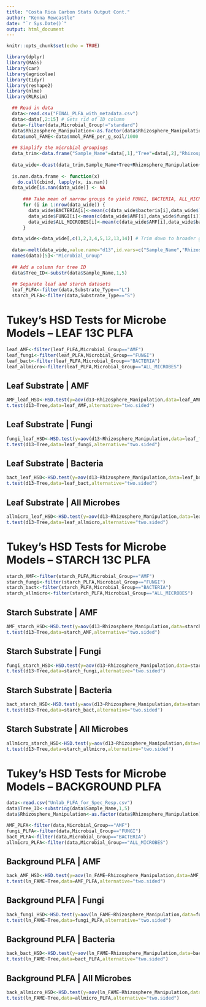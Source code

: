 ```yaml
---
title: "Costa Rica Carbon Stats Output Cont."
author: "Kenna Rewcastle"
date: "`r Sys.Date()`"
output: html_document
---
```


```r
knitr::opts_chunk$set(echo = TRUE)
```

```r
library(dplyr)
library(MASS)
library(car)
library(agricolae)
library(tidyr)
library(reshape2)
library(nlme)
library(RLRsim)
```

```r
  ## Read in data
  data<-read.csv("FINAL_PLFA_with_metadata.csv")
  data<-data[,2:15] # Gets rid of ID column
  data<-filter(data,Microbial_Group!="standard")
  data$Rhizosphere_Manipulation<-as.factor(data$Rhizosphere_Manipulation)
  data$umol_FAME<-data$nmol_FAME_per_g_soil/1000
  
  ## Simplify the microbial groupings
  data_trim<-data.frame("Sample_Name"=data[,1],"Tree"=data[,2],"Rhizosphere_Manipulation"=data[,3],"Substrate_Type"=data[,4],"Microbial_Group"=data[,14],"d13"=data[,9])
  
  data_wide<-dcast(data_trim,Sample_Name+Tree+Rhizosphere_Manipulation+Substrate_Type ~ Microbial_Group, value.var="d13", fun.aggregate=mean, na.rm=TRUE)
  
  is.nan.data.frame <- function(x)
    do.call(cbind, lapply(x, is.nan))
  data_wide[is.nan(data_wide)] <- NA
  
      ### Take mean of narrow groups to yield FUNGI, BACTERIA, ALL_MICROBE groups
      for (i in 1:nrow(data_wide)) {
        data_wide$BACTERIA[i]<-mean(c(data_wide$bacteria[i],data_wide$`gram+bacteria`[i],data_wide$`gram-bacteria`[i]),na.rm=TRUE)
        data_wide$FUNGI[i]<-mean(c(data_wide$AMF[i],data_wide$fungi[i]),na.rm=TRUE)
        data_wide$ALL_MICROBES[i]<-mean(c(data_wide$AMF[i],data_wide$bacteria[i],data_wide$fungi[i],data_wide$general[i],data_wide$`gram-bacteria`[i],data_wide$`gram+bacteria`[i],data_wide$protozoa[i]),na.rm=TRUE)
      }

  data_wide<-data_wide[,c(1,2,3,4,5,12,13,14)] # Trim down to broader groups
  
  data<-melt(data_wide,value.name="d13",id.vars=c("Sample_Name","Rhizosphere_Manipulation","Tree","Substrate_Type"))
  names(data)[5]<-"Microbial_Group"
  
  ## Add a column for tree ID
  data$Tree_ID<-substr(data$Sample_Name,1,5)
  
  ## Separate leaf and starch datasets
  leaf_PLFA<-filter(data,Substrate_Type=="L")
  starch_PLFA<-filter(data,Substrate_Type=="S")  
```

# Tukey's HSD Tests for Microbe Models -- LEAF 13C PLFA
```r
leaf_AMF<-filter(leaf_PLFA,Microbial_Group=="AMF")
leaf_fungi<-filter(leaf_PLFA,Microbial_Group=="FUNGI")
leaf_bact<-filter(leaf_PLFA,Microbial_Group=="BACTERIA")
leaf_allmicro<-filter(leaf_PLFA,Microbial_Group=="ALL_MICROBES")
```

## Leaf Substrate | AMF
```r
AMF_leaf_HSD<-HSD.test(y=aov(d13~Rhizosphere_Manipulation,data=leaf_AMF,na.action=na.omit),trt="Rhizosphere_Manipulation",group=TRUE,console=TRUE)
t.test(d13~Tree,data=leaf_AMF,alternative="two.sided")
```

## Leaf Substrate | Fungi
```r
fungi_leaf_HSD<-HSD.test(y=aov(d13~Rhizosphere_Manipulation,data=leaf_fungi,na.action=na.omit),trt="Rhizosphere_Manipulation",group=TRUE,console=TRUE)
t.test(d13~Tree,data=leaf_fungi,alternative="two.sided")
```

## Leaf Substrate | Bacteria
```r
bact_leaf_HSD<-HSD.test(y=aov(d13~Rhizosphere_Manipulation,data=leaf_bact,na.action=na.omit),trt="Rhizosphere_Manipulation",group=TRUE,console=TRUE)
t.test(d13~Tree,data=leaf_bact,alternative="two.sided")
```

## Leaf Substrate | All Microbes
```r
allmicro_leaf_HSD<-HSD.test(y=aov(d13~Rhizosphere_Manipulation,data=leaf_allmicro,na.action=na.omit),trt="Rhizosphere_Manipulation",group=TRUE,console=TRUE)
t.test(d13~Tree,data=leaf_allmicro,alternative="two.sided")
```

# Tukey's HSD Tests for Microbe Models -- STARCH 13C PLFA
```r
starch_AMF<-filter(starch_PLFA,Microbial_Group=="AMF")
starch_fungi<-filter(starch_PLFA,Microbial_Group=="FUNGI")
starch_bact<-filter(starch_PLFA,Microbial_Group=="BACTERIA")
starch_allmicro<-filter(starch_PLFA,Microbial_Group=="ALL_MICROBES")
```

## Starch Substrate | AMF
```r
AMF_starch_HSD<-HSD.test(y=aov(d13~Rhizosphere_Manipulation,data=starch_AMF,na.action=na.omit),trt="Rhizosphere_Manipulation",group=TRUE,console=TRUE)
t.test(d13~Tree,data=starch_AMF,alternative="two.sided")
```

## Starch Substrate | Fungi
```r
fungi_starch_HSD<-HSD.test(y=aov(d13~Rhizosphere_Manipulation,data=starch_fungi,na.action=na.omit),trt="Rhizosphere_Manipulation",group=TRUE,console=TRUE)
t.test(d13~Tree,data=starch_fungi,alternative="two.sided")
```

## Starch Substrate | Bacteria
```r
bact_starch_HSD<-HSD.test(y=aov(d13~Rhizosphere_Manipulation,data=starch_bact,na.action=na.omit),trt="Rhizosphere_Manipulation",group=TRUE,console=TRUE)
t.test(d13~Tree,data=starch_bact,alternative="two.sided")
```

## Starch Substrate | All Microbes
```r
allmicro_starch_HSD<-HSD.test(y=aov(d13~Rhizosphere_Manipulation,data=starch_allmicro,na.action=na.omit),trt="Rhizosphere_Manipulation",group=TRUE,console=TRUE)
t.test(d13~Tree,data=starch_allmicro,alternative="two.sided")
```

# Tukey's HSD Tests for Microbe Models -- BACKGROUND PLFA
```r
data<-read.csv("Unlab_PLFA_for_Spec_Resp.csv")
data$Tree_ID<-substring(data$Sample_Name,1,5)
data$Rhizosphere_Manipulation<-as.factor(data$Rhizosphere_Manipulation)

AMF_PLFA<-filter(data,Microbial_Group=="AMF")
fungi_PLFA<-filter(data,Microbial_Group=="FUNGI")
bact_PLFA<-filter(data,Microbial_Group=="BACTERIA")
allmicro_PLFA<-filter(data,Microbial_Group=="ALL_MICROBES")
```

## Background PLFA | AMF
```r
back_AMF_HSD<-HSD.test(y=aov(ln_FAME~Rhizosphere_Manipulation,data=AMF_PLFA,na.action=na.omit),trt="Rhizosphere_Manipulation",group=TRUE,console=TRUE)
t.test(ln_FAME~Tree,data=AMF_PLFA,alternative="two.sided")
```

## Background PLFA | Fungi
```r
back_fungi_HSD<-HSD.test(y=aov(ln_FAME~Rhizosphere_Manipulation,data=fungi_PLFA,na.action=na.omit),trt="Rhizosphere_Manipulation",group=TRUE,console=TRUE)
t.test(ln_FAME~Tree,data=fungi_PLFA,alternative="two.sided")
```

## Background PLFA | Bacteria
```r
back_bact_HSD<-HSD.test(y=aov(ln_FAME~Rhizosphere_Manipulation,data=bact_PLFA,na.action=na.omit),trt="Rhizosphere_Manipulation",group=TRUE,console=TRUE)
t.test(ln_FAME~Tree,data=bact_PLFA,alternative="two.sided")
```

## Background PLFA | All Microbes
```r
back_allmicro_HSD<-HSD.test(y=aov(ln_FAME~Rhizosphere_Manipulation,data=allmicro_PLFA,na.action=na.omit),trt="Rhizosphere_Manipulation",group=TRUE,console=TRUE)
t.test(ln_FAME~Tree,data=allmicro_PLFA,alternative="two.sided")
```